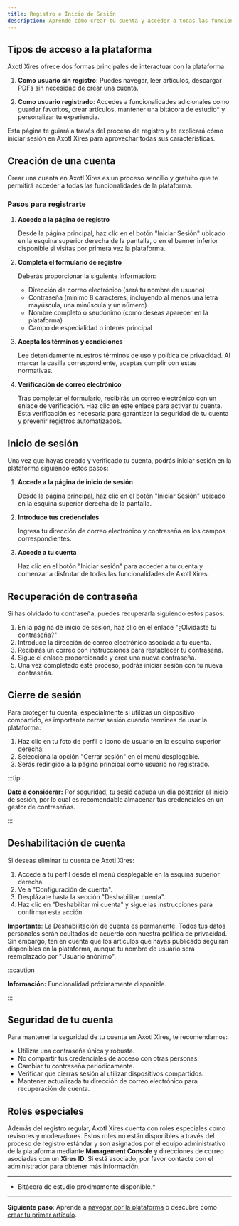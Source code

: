 ```yaml
---
title: Registro e Inicio de Sesión
description: Aprende cómo crear tu cuenta y acceder a todas las funcionalidades de Axotl Xires
---
```


## Tipos de acceso a la plataforma

Axotl Xires ofrece dos formas principales de interactuar con la plataforma:

1. **Como usuario sin registro**: Puedes navegar, leer artículos, descargar PDFs sin necesidad de crear una cuenta.

2. **Como usuario registrado**: Accedes a funcionalidades adicionales como guardar favoritos, crear artículos, mantener una bitácora de estudio* y personalizar tu experiencia.

Esta página te guiará a través del proceso de registro y te explicará cómo iniciar sesión en Axotl Xires para aprovechar todas sus características.

## Creación de una cuenta

Crear una cuenta en Axotl Xires es un proceso sencillo y gratuito que te permitirá acceder a todas las funcionalidades de la plataforma.

### Pasos para registrarte

1. **Accede a la página de registro**
   
   Desde la página principal, haz clic en el botón "Iniciar Sesión" ubicado en la esquina superior derecha de la pantalla, o en el banner inferior disponible si visitas por primera vez la plataforma.

2. **Completa el formulario de registro**
   
   Deberás proporcionar la siguiente información:
   - Dirección de correo electrónico (será tu nombre de usuario)
   - Contraseña (mínimo 8 caracteres, incluyendo al menos una letra mayúscula, una minúscula y un número)
   - Nombre completo o seudónimo (como deseas aparecer en la plataforma)
   - Campo de especialidad o interés principal

3. **Acepta los términos y condiciones**
   
   Lee detenidamente nuestros términos de uso y política de privacidad. Al marcar la casilla correspondiente, aceptas cumplir con estas normativas.

4. **Verificación de correo electrónico**
   
   Tras completar el formulario, recibirás un correo electrónico con un enlace de verificación. Haz clic en este enlace para activar tu cuenta. Esta verificación es necesaria para garantizar la seguridad de tu cuenta y prevenir registros automatizados.
   

## Inicio de sesión

Una vez que hayas creado y verificado tu cuenta, podrás iniciar sesión en la plataforma siguiendo estos pasos:

1. **Accede a la página de inicio de sesión**
   
   Desde la página principal, haz clic en el botón "Iniciar Sesión" ubicado en la esquina superior derecha de la pantalla.

2. **Introduce tus credenciales**
   
   Ingresa tu dirección de correo electrónico y contraseña en los campos correspondientes.

3. **Accede a tu cuenta**
   
   Haz clic en el botón "Iniciar sesión" para acceder a tu cuenta y comenzar a disfrutar de todas las funcionalidades de Axotl Xires.

## Recuperación de contraseña

Si has olvidado tu contraseña, puedes recuperarla siguiendo estos pasos:

1. En la página de inicio de sesión, haz clic en el enlace "¿Olvidaste tu contraseña?"
2. Introduce la dirección de correo electrónico asociada a tu cuenta.
3. Recibirás un correo con instrucciones para restablecer tu contraseña.
4. Sigue el enlace proporcionado y crea una nueva contraseña.
5. Una vez completado este proceso, podrás iniciar sesión con tu nueva contraseña.

## Cierre de sesión

Para proteger tu cuenta, especialmente si utilizas un dispositivo compartido, es importante cerrar sesión cuando termines de usar la plataforma:

1. Haz clic en tu foto de perfil o icono de usuario en la esquina superior derecha.
2. Selecciona la opción "Cerrar sesión" en el menú desplegable.
3. Serás redirigido a la página principal como usuario no registrado.

:::tip
  <p>
    <strong>Dato a considerar:</strong> Por seguridad, tu sesió caduda un día posterior al inicio de sesión, por lo cual es recomendable almacenar tus credenciales en un gestor de contraseñas.
  </p>
:::

## Deshabilitación de cuenta

Si deseas eliminar tu cuenta de Axotl Xires:

1. Accede a tu perfil desde el menú desplegable en la esquina superior derecha.
2. Ve a "Configuración de cuenta".
3. Desplázate hasta la sección "Deshabilitar cuenta".
4. Haz clic en "Deshabilitar mi cuenta" y sigue las instrucciones para confirmar esta acción.

**Importante**: La Deshabilitación de cuenta es permanente. Todos tus datos personales serán ocultados de acuerdo con nuestra política de privacidad. Sin embargo, ten en cuenta que los artículos que hayas publicado seguirán disponibles en la plataforma, aunque tu nombre de usuario será reemplazado por "Usuario anónimo".

:::caution
  <p>
    <strong>Información:</strong> Funcionalidad próximamente disponible.
  </p>
:::

## Seguridad de tu cuenta

Para mantener la seguridad de tu cuenta en Axotl Xires, te recomendamos:

- Utilizar una contraseña única y robusta.
- No compartir tus credenciales de acceso con otras personas.
- Cambiar tu contraseña periódicamente.
- Verificar que cierras sesión al utilizar dispositivos compartidos.
- Mantener actualizada tu dirección de correo electrónico para recuperación de cuenta.

## Roles especiales

Además del registro regular, Axotl Xires cuenta con roles especiales como revisores y moderadores. Estos roles no están disponibles a través del proceso de registro estándar y son asignados por el equipo administrativo de la plataforma mediante **Management Console** y direcciones de correo asociadas con un **Xires ID**. Si está asociado, por favor contacte con el administrador para obtener más información.


---
* Bitácora de estudio próximamente disponible.*
---

**Siguiente paso**: Aprende a [navegar por la plataforma](/navegacion/) o descubre cómo [crear tu primer artículo](/crear-articulos/). 